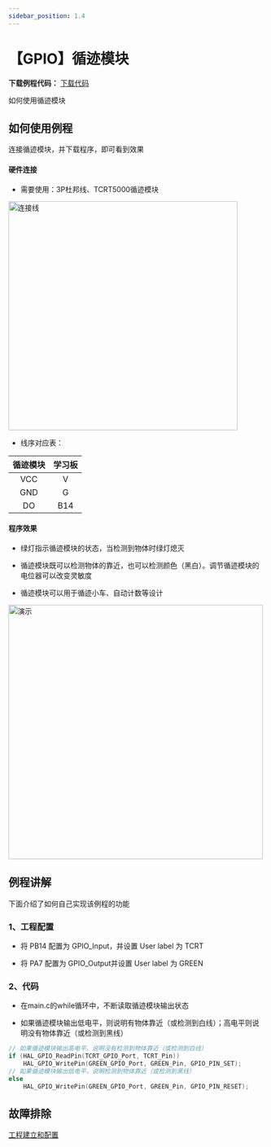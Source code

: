 ```yaml
---
sidebar_position: 1.4
---
```

# 【GPIO】循迹模块

**下载例程代码：** <a href="https://pan.baidu.com/s/1kzx8DHcB47Hsj12QrYOOoQ?pwd=tur6" class="source_download_button">下载代码</a>

如何使用循迹模块

## 如何使用例程

连接循迹模块，并下载程序，即可看到效果

#### 硬件连接

- 需要使用：3P杜邦线、TCRT5000循迹模块

<div style={{ display: "flex", justifyContent: "center", alignItems: "center", marginBottom: "20px"}}>
<img src={require('./img/GPIO_TCRT5000/连接线.webp').default} alt="连接线" width="450px" />
</div>

- 线序对应表：

| 循迹模块 | 学习板 |
| :------: | :----: |
|   VCC    |   V    |
|   GND    |   G    |
|    DO    |  B14   |

#### 程序效果

- 绿灯指示循迹模块的状态，当检测到物体时绿灯熄灭

- 循迹模块既可以检测物体的靠近，也可以检测颜色（黑白）。调节循迹模块的电位器可以改变灵敏度

- 循迹模块可以用于循迹小车、自动计数等设计

<div style={{ display: "flex", justifyContent: "center", alignItems: "center", marginBottom: "20px"}}>
<img src={require('./img/GPIO_TCRT5000/演示.webp').default} alt="演示" width="500px" />
</div>

## 例程讲解

下面介绍了如何自己实现该例程的功能

### 1、工程配置

- 将 PB14 配置为 GPIO_Input，并设置 User label 为 TCRT

- 将 PA7 配置为 GPIO_Output并设置 User label 为 GREEN

### 2、代码

- 在main.c的while循环中，不断读取循迹模块输出状态

- 如果循迹模块输出低电平，则说明有物体靠近（或检测到白线）；高电平则说明没有物体靠近（或检测到黑线）

```c
// 如果循迹模块输出高电平，说明没有检测到物体靠近（或检测到白线）
if (HAL_GPIO_ReadPin(TCRT_GPIO_Port, TCRT_Pin))
    HAL_GPIO_WritePin(GREEN_GPIO_Port, GREEN_Pin, GPIO_PIN_SET);
// 如果循迹模块输出低电平，说明检测到物体靠近（或检测到黑线）
else
    HAL_GPIO_WritePin(GREEN_GPIO_Port, GREEN_Pin, GPIO_PIN_RESET);
```

## 故障排除

[工程建立和配置](/docs/stm32/FAQ/TroubleShooting)
